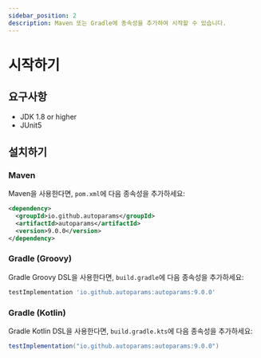 ```yaml
---
sidebar_position: 2
description: Maven 또는 Gradle에 종속성을 추가하여 시작할 수 있습니다.
---
```


# 시작하기

## 요구사항
- JDK 1.8 or higher
- JUnit5

## 설치하기

### Maven

Maven을 사용한다면, `pom.xml`에 다음 종속성을 추가하세요:

```xml
<dependency>
  <groupId>io.github.autoparams</groupId>
  <artifactId>autoparams</artifactId>
  <version>9.0.0</version>
</dependency>
```

### Gradle (Groovy)

Gradle Groovy DSL을 사용한다면, `build.gradle`에 다음 종속성을 추가하세요:

```gradle
testImplementation 'io.github.autoparams:autoparams:9.0.0'
```

### Gradle (Kotlin)

Gradle Kotlin DSL을 사용한다면, `build.gradle.kts`에 다음 종속성을 추가하세요:

```gradle
testImplementation("io.github.autoparams:autoparams:9.0.0")
```
